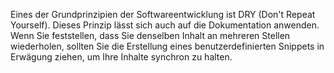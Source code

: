 Eines der Grundprinzipien der Softwareentwicklung ist DRY (Don't Repeat Yourself). Dieses Prinzip lässt sich auch auf die Dokumentation anwenden. Wenn Sie feststellen, dass Sie denselben Inhalt an mehreren Stellen wiederholen, sollten Sie die Erstellung eines benutzerdefinierten Snippets in Erwägung ziehen, um Ihre Inhalte synchron zu halten.